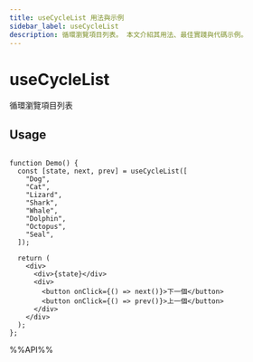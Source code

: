 ```yaml
---
title: useCycleList 用法與示例
sidebar_label: useCycleList
description: 循環瀏覽項目列表。 本文介紹其用法、最佳實踐與代碼示例。
---
```

# useCycleList

循環瀏覽項目列表


## Usage

```tsx live

function Demo() {
  const [state, next, prev] = useCycleList([
    "Dog",
    "Cat",
    "Lizard",
    "Shark",
    "Whale",
    "Dolphin",
    "Octopus",
    "Seal",
  ]);

  return (
    <div>
      <div>{state}</div>
      <div>
        <button onClick={() => next()}>下一個</button>
        <button onClick={() => prev()}>上一個</button>
      </div>
    </div>
  );
};

```

%%API%%